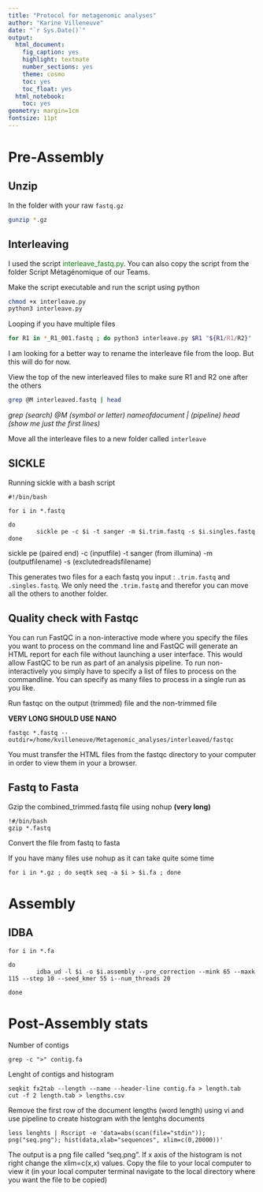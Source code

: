 ```yaml
---
title: "Protocol for metagenomic analyses"
author: "Karine Villeneuve"
date: "`r Sys.Date()`"
output: 
  html_document:
    fig_caption: yes
    highlight: textmate
    number_sections: yes
    theme: cosmo
    toc: yes
    toc_float: yes
  html_notebook: 
    toc: yes
geometry: margin=1cm
fontsize: 11pt
---
```


# Pre-Assembly 

## Unzip 
In the folder with your raw `fastq.gz`
```bash
gunzip *.gz
```

## Interleaving 
I used the script <font color='green'>interleave_fastq.py</font>. You can also copy the script from the folder Script Métagénomique of our Teams.

Make the script executable and run the script using python 
```bash
chmod +x interleave.py
python3 interleave.py 
```

Looping if you have multiple files 
```bash
for R1 in *_R1_001.fastq ; do python3 interleave.py $R1 "${R1/R1/R2}"  > $R1.interleave.fastq ; done  
```

I am looking for a better way to rename the interleave file from the loop. But this will do for now. 

View the top of the new interleaved files to make sure R1 and R2 one after the others 
```bash
grep @M interleaved.fastq | head
```
*grep (search) @M (symbol or letter) nameofdocument | (pipeline) head (show me just the first lines)* 

Move all the interleave files to a new folder called `interleave`

## SICKLE 

Running sickle with a bash script 

```
#!/bin/bash

for i in *.fastq

do
        sickle pe -c $i -t sanger -m $i.trim.fastq -s $i.singles.fastq
done
```
sickle pe (paired end) -c (inputfile) -t sanger (from illumina) -m (outputfilename) -s (exclutedreadsfilename)

This generates two files for a each fastq you input : `.trim.fastq` and `.singles.fastq`. We only need the `.trim.fastq` and therefor you can move all the others to another folder. 

## Quality check with Fastqc 

You can run FastQC in a non-interactive mode where you specify the files you want to process on the command line and FastQC will generate an HTML report for
each file without launching a user interface.  This would allow FastQC to be run as part of an analysis pipeline. To run non-interactively you simply have to specify a list of files to process on the commandline. You can specify as many files to process in a single run as you like.  

Run fastqc on the output (trimmed) file and the non-trimmed file

**VERY LONG SHOULD USE NANO** 
```
fastqc *.fastq --outdir=/home/kvilleneuve/Metagenomic_analyses/interleaved/fastqc
``` 
You must transfer the HTML files from the fastqc directory to your computer in order to view them in your a browser. 

## Fastq to Fasta 

Gzip the combined_trimmed.fastq file using nohup **(very long)** 
```
!#/bin/bash
gzip *.fastq
```
Convert the file from fastq to fasta

If you have many files use nohup as it can take quite some time 
```
for i in *.gz ; do seqtk seq -a $i > $i.fa ; done 
```
# Assembly 

## IDBA 

```
for i in *.fa

do
        idba_ud -l $i -o $i.assembly --pre_correction --mink 65 --maxk 115 --step 10 --seed_kmer 55 i--num_threads 20

done
```

# Post-Assembly stats 

Number of contigs 
```
grep -c ">" contig.fa 
```
Lenght of contigs and histogram
```
seqkit fx2tab --length --name --header-line contig.fa > length.tab 
cut -f 2 length.tab > lengths.csv
```
Remove the first row of the document lengths (word length) using vi and use pipeline to create histogram with the lentghs documents
```
less lenghts | Rscript -e 'data=abs(scan(file="stdin")); png("seq.png"); hist(data,xlab="sequences", xlim=c(0,20000))'
```
The output is a png file called “seq.png”. If x axis of the histogram is not right change the xlim=c(x,x) values. Copy the file to your local computer to view it (in your local computer terminal navigate to the local directory where you want the file to be copied)



